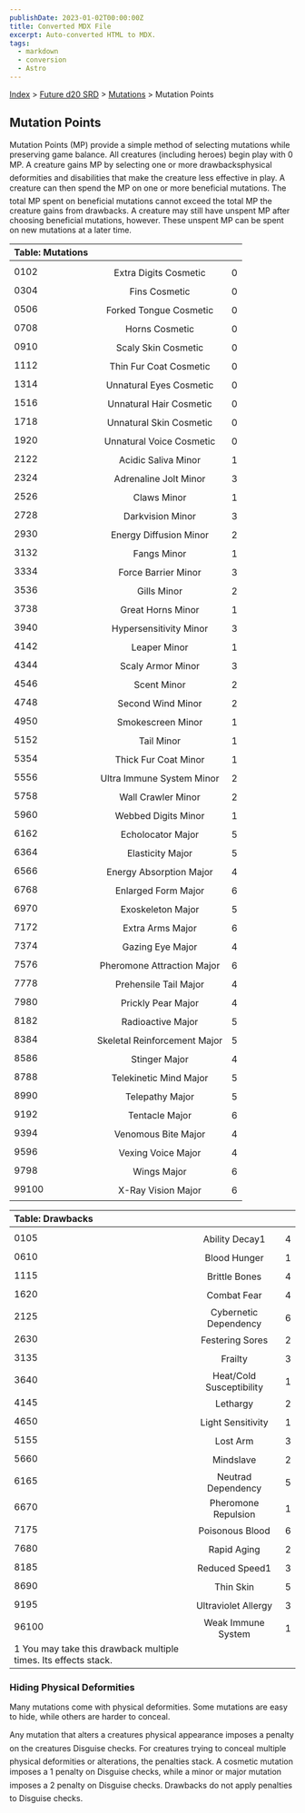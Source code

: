 ```yaml
---
publishDate: 2023-01-02T00:00:00Z
title: Converted MDX File
excerpt: Auto-converted HTML to MDX.
tags:
  - markdown
  - conversion
  - Astro
---
```






[Index](-index) > [Future d20 SRD](future-d20-srd-index) > [Mutations](future-d20-srd-mutations-index) > Mutation Points




## Mutation Points


Mutation Points (MP) provide a simple method of selecting mutations while preserving game balance. All creatures (including heroes) begin play with 0 MP. A creature gains MP by selecting one or more drawbacksphysical deformities and disabilities that make the creature less effective in play. A creature can then spend the MP on one or more beneficial mutations. The total MP spent on beneficial mutations cannot exceed the total MP the creature gains from drawbacks. A creature may still have unspent MP after choosing beneficial mutations, however. These unspent MP can be spent on new mutations at a later time.


| Table: Mutations |  |  |
| :------------------ | :--: | --: |
|  |  |  |
| 0102 | Extra Digits Cosmetic | 0 |
| 0304 | Fins Cosmetic | 0 |
| 0506 | Forked Tongue Cosmetic | 0 |
| 0708 | Horns Cosmetic | 0 |
| 0910 | Scaly Skin Cosmetic | 0 |
| 1112 | Thin Fur Coat Cosmetic | 0 |
| 1314 | Unnatural Eyes Cosmetic | 0 |
| 1516 | Unnatural Hair Cosmetic | 0 |
| 1718 | Unnatural Skin Cosmetic | 0 |
| 1920 | Unnatural Voice Cosmetic | 0 |
| 2122 | Acidic Saliva Minor | 1 |
| 2324 | Adrenaline Jolt Minor | 3 |
| 2526 | Claws Minor | 1 |
| 2728 | Darkvision Minor | 3 |
| 2930 | Energy Diffusion Minor | 2 |
| 3132 | Fangs Minor | 1 |
| 3334 | Force Barrier Minor | 3 |
| 3536 | Gills Minor | 2 |
| 3738 | Great Horns Minor | 1 |
| 3940 | Hypersensitivity Minor | 3 |
| 4142 | Leaper Minor | 1 |
| 4344 | Scaly Armor Minor | 3 |
| 4546 | Scent Minor | 2 |
| 4748 | Second Wind Minor | 2 |
| 4950 | Smokescreen Minor | 1 |
| 5152 | Tail Minor | 1 |
| 5354 | Thick Fur Coat Minor | 1 |
| 5556 | Ultra Immune System Minor | 2 |
| 5758 | Wall Crawler Minor | 2 |
| 5960 | Webbed Digits Minor | 1 |
| 6162 | Echolocator Major | 5 |
| 6364 | Elasticity Major | 5 |
| 6566 | Energy Absorption Major | 4 |
| 6768 | Enlarged Form Major | 6 |
| 6970 | Exoskeleton Major | 5 |
| 7172 | Extra Arms Major | 6 |
| 7374 | Gazing Eye Major | 4 |
| 7576 | Pheromone Attraction Major | 6 |
| 7778 | Prehensile Tail Major | 4 |
| 7980 | Prickly Pear Major | 4 |
| 8182 | Radioactive Major | 5 |
| 8384 | Skeletal Reinforcement Major | 5 |
| 8586 | Stinger Major | 4 |
| 8788 | Telekinetic Mind Major | 5 |
| 8990 | Telepathy Major | 5 |
| 9192 | Tentacle Major | 6 |
| 9394 | Venomous Bite Major | 4 |
| 9596 | Vexing Voice Major | 4 |
| 9798 | Wings Major | 6 |
| 99100 | X-Ray Vision Major | 6 |



| Table: Drawbacks |  |  |
| :------------------ | :--: | --: |
|  |  |  |
| 0105 | Ability Decay1 | 4 |
| 0610 | Blood Hunger | 1 |
| 1115 | Brittle Bones | 4 |
| 1620 | Combat Fear | 4 |
| 2125 | Cybernetic Dependency | 6 |
| 2630 | Festering Sores | 2 |
| 3135 | Frailty | 3 |
| 3640 | Heat/Cold Susceptibility | 1 |
| 4145 | Lethargy | 2 |
| 4650 | Light Sensitivity | 1 |
| 5155 | Lost Arm | 3 |
| 5660 | Mindslave | 2 |
| 6165 | Neutrad Dependency | 5 |
| 6670 | Pheromone Repulsion | 1 |
| 7175 | Poisonous Blood | 6 |
| 7680 | Rapid Aging | 2 |
| 8185 | Reduced Speed1 | 3 |
| 8690 | Thin Skin | 5 |
| 9195 | Ultraviolet Allergy | 3 |
| 96100 | Weak Immune System | 1 |
| 1 You may take this drawback multiple times. Its effects stack. |  |  |



### Hiding Physical Deformities


Many mutations come with physical deformities. Some mutations are easy to hide, while others are harder to conceal.


Any mutation that alters a creatures physical appearance imposes a penalty on the creatures Disguise checks. For creatures trying to conceal multiple physical deformities or alterations, the penalties stack. A cosmetic mutation imposes a 1 penalty on Disguise checks, while a minor or major mutation imposes a 2 penalty on Disguise checks. Drawbacks do not apply penalties to Disguise checks.



